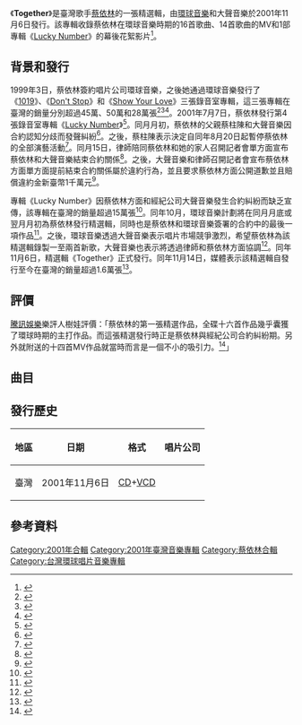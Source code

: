 {{Infobox album
| name           = Together
| type           = greatest
| artist         = [[蔡依林|蔡依林]]
| cover          = Jolin Tsai - Together.jpg
| released       = {{Start date|2001|11|06}}
| genre          = [[流行_(音樂類型)|流行]]
| length         = {{Duration|134:19}}
| label          = 
* [[環球唱片_(台灣)|環球音樂]]
* 大聲音樂
| producer       = 
* 吳大衛
* [[李偉菘|李偉菘]]
* [[李偲菘|李偲菘]]
* [[陳偉_(音樂人)|陳偉]]
| prev_title     = [[Lucky_Number|Lucky Number]]
| prev_year      = 2001
| next_title     = [[Show_Your_Love_原聲原影卡拉OK|Show Your Love 原聲原影卡拉OK]]
| next_year      = 2001
}}

《'''Together'''》是臺灣歌手[[蔡依林|蔡依林]]的一張精選輯，由[[環球唱片_(台灣)|環球音樂]]和大聲音樂於2001年11月6日發行。該專輯收錄蔡依林在環球音樂時期的16首歌曲、14首歌曲的MV和1部專輯《[[Lucky_Number|Lucky Number]]》的幕後花絮影片<ref>{{Citation|title=Together精选辑|url=https://music.douban.com/subject/2981167/|accessdate=2022-01-02|language=zh-CN|last=蔡依林/Jolin|archive-date=2015-05-30|archive-url=https://web.archive.org/web/20150530175257/http://music.douban.com/subject/2981167/}}</ref>。

== 背景和發行 ==
1999年3日，蔡依林簽約唱片公司環球音樂，之後她通過環球音樂發行了《[[1019_(專輯)|1019]]》、《[[Don't_Stop|Don't Stop]]》和《[[Show_Your_Love|Show Your Love]]》三張錄音室專輯，這三張專輯在臺灣的銷量分別超過45萬、50萬和28萬張<ref>{{Citation|title=【蔡依林 Jolin】嗨、什麼樣的愛@Super Live 3-5 (2000-07-09)|url=https://www.youtube.com/watch?v=J7m4pBk9Dj4&list=PLMRg5foKEw-_NnlJ4H3u5Fx9D12umZixN&index=114|accessdate=2022-01-02|language=zh-CN|archive-date=2021-11-12|archive-url=https://web.archive.org/web/20211112141048/https://www.youtube.com/watch?v=J7m4pBk9Dj4&list=PLMRg5foKEw-_NnlJ4H3u5Fx9D12umZixN&index=114}}</ref><ref>{{Cite web|title=娱乐首页_内容中心_新浪网|url=http://ent.sina.com.cn/pop_music/2000-06-29/9341.shtml|access-date=2022-01-02|work=ent.sina.com.cn|archive-date=2006-06-26|archive-url=https://web.archive.org/web/20060626085651/http://ent.sina.com.cn/pop_music/2000-06-29/9341.shtml}}</ref><ref>{{Citation|title=Show Your Love|url=https://music.douban.com/subject/26693878/|accessdate=2022-01-02|language=zh-CN|last=蔡依林|archive-date=2022-01-01|archive-url=https://web.archive.org/web/20220101125208/https://music.douban.com/subject/26693878/}}</ref>。2001年7月7日，蔡依林發行第4張錄音室專輯《[[Lucky_Number|Lucky Number]]》<ref>{{Cite web|title=影視焦點|url=http://old.ltn.com.tw/2001/new/jul/4/today-show2.htm|access-date=2022-01-02|work=old.ltn.com.tw|archive-date=2020-07-26|archive-url=https://web.archive.org/web/20200726021757/http://old.ltn.com.tw/2001/new/jul/4/today-show2.htm}}</ref>。同月月初，蔡依林的父親蔡柱陳和大聲音樂因合約認知分歧而發聲糾紛<ref>{{Cite web|title=影視焦點|url=http://old.ltn.com.tw/2001/new/aug/16/today-show2.htm|access-date=2022-01-02|work=old.ltn.com.tw|archive-date=2020-03-23|archive-url=https://web.archive.org/web/20200323205605/http://old.ltn.com.tw/2001/new/aug/16/today-show2.htm}}</ref>。之後，蔡柱陳表示決定自同年8月20日起暫停蔡依林的全部演藝活動<ref>{{Cite web|title=网易影视频道--合约中止蔡依林面临危机|url=https://ent.163.com/edit/010813/010813_96245.html|access-date=2022-01-02|work=ent.163.com|archive-date=2007-02-04|archive-url=https://web.archive.org/web/20070204171417/http://ent.163.com/edit/010813/010813_96245.html}}</ref>。同月15日，律師陪同蔡依林和她的家人召開記者會單方面宣布蔡依林和大聲音樂結束合約關係<ref>{{Cite web|title=蔡依林与公司中止合约 未来演出将由父母亲联络|url=http://ent.sina.com.cn/p/i/2001-08-16/53936.html|access-date=2022-01-02|work=ent.sina.com.cn|archive-date=2020-07-22|archive-url=https://web.archive.org/web/20200722031638/http://ent.sina.com.cn/p/i/2001-08-16/53936.html}}</ref>。之後，大聲音樂和律師召開記者會宣布蔡依林方面單方面提前結束合約關係屬於違約行為，並且要求蔡依林方面公開道歉並且賠償違約金新臺幣1千萬元<ref>{{Cite web|title=网易影视频道--蔡依林与经纪人财务起纠纷|url=https://ent.163.com/edit/010817/010817_96972.html|access-date=2022-01-02|work=ent.163.com|archive-date=2007-02-06|archive-url=https://web.archive.org/web/20070206021303/http://ent.163.com/edit/010817/010817_96972.html}}</ref>。

專輯《Lucky Number》因蔡依林方面和經紀公司大聲音樂發生合約糾紛而缺乏宣傳，該專輯在臺灣的銷量超過15萬張<ref>{{Cite web|title=蔡依林十年音乐路①：环球时期“少男杀手”_娱乐_腾讯网|url=https://web.archive.org/web/20150209123329/http://ent.qq.com/a/20090320/000347_4.htm|access-date=2022-01-02|date=2015-02-09|work=web.archive.org}}</ref>。同年10月，環球音樂計劃將在同月月底或翌月月初為蔡依林發行精選輯，同時也是蔡依林和環球音樂簽署的合約中的最後一項作品<ref>{{Cite web|title=《合約糾紛未落幕》蔡依林推精選　見聲不見人＠依林之窩新聞台｜PChome 個人新聞台|url=https://web.archive.org/web/20200712205842/http://mypaper.pchome.com.tw/hux82889/post/438622|access-date=2022-01-02|date=2020-07-12|work=web.archive.org}}</ref>。之後，環球音樂透過大聲音樂表示唱片市場競爭激烈，希望蔡依林為該精選輯錄製一至兩首新歌，大聲音樂也表示將透過律師和蔡依林方面協調<ref>{{Cite web|title=合約糾紛未了蔡依林精選輯欠新歌＠依林之窩新聞台｜PChome 個人新聞台|url=https://web.archive.org/web/20200715232358/http://mypaper.pchome.com.tw/hux82889/post/438635|access-date=2022-01-02|date=2020-07-15|work=web.archive.org}}</ref>。同年11月6日，精選輯《Together》正式發行。同年11月14日，媒體表示該精選輯自發行至今在臺灣的銷量超過1.6萬張<ref>{{Cite news|title=蔡依林官司纏身精選輯照樣熱賣|author=段蓁蓁|date=2001-11-14|publisher=大成影劇報|language=zh-tw}}</ref>。

== 評價 ==
[[腾讯网|騰訊娛樂]]樂評人樹娃評價：「蔡依林的第一張精選作品，全碟十六首作品幾乎囊獲了環球時期的主打作品。而這張精選發行時正是蔡依林與經紀公司合約糾紛期。另外就附送的十四首MV作品就當時而言是一個不小的吸引力。<ref>{{Cite web|title=蔡依林十年音乐路①：环球时期“少男杀手”_娱乐_腾讯网|url=https://web.archive.org/web/20150209171826/http://ent.qq.com/a/20090320/000347_5.htm|access-date=2022-01-02|date=2015-02-09|work=web.archive.org}}</ref>」

== 曲目 ==
{{Tracklist
| headline = 《Together》{{nobold|——CD}}
| total_length = 69:19

| title1 = [[我知道你很難過|我知道你很難過]]
| music1 = 葉良俊
| lyrics1 = 胡如虹
| arranger1 = [[陳輝陽|陳輝陽]]
| producer1 = 吳大衛
| length1 = 4:24

| title2 = [[Don't_Stop_(歌曲)|Don't Stop]]
| music2 = [[七小龙|Rachel Stevens]]<br />[[七小龙|Hannah Spearritt]]<br />[[七小龙|Bradley McIntosh]]<br />[[七小龙|Jon Lee]]<br />[[七小龙|Paul Cattermole]]<br />[[七小龙|Jo O'Meara]]<br />[[七小龙|Tina Barrett]]<br />Eliot Kennedy<br />Mike Percy<br />Tim Lever
| lyrics2 = [[艾莉絲_(主持人)|曾莉婷]]
| arranger2 = 鄧志明
| producer2 = [[李偉菘|李偉菘]]
| length2 = 3:34

| title3 = [[Show_Your_Love_(歌曲)|Show Your Love]]
| music3 = 李偉菘
| lyrics3 = 陳靜楠
| arranger3 = 鄧志明
| producer3 = 李偉菘
| length3 = 4:18

| title4 = 如果不想要
| music4 = 盧紹瑩<br />劉志文
| lyrics4 = 謝孟娟
| arranger4 = 張瑞成
| producer4 = [[李偲菘|李偲菘]]<br />李偉菘
| length4 = 4:12

| title5 = 你快樂嗎
| music5 = -{涂}-惠元
| lyrics5 = 胡如虹
| arranger5 = 陳敬詩
| producer5 = 吳大衛
| length5 = 4:36

| title6 = [[和世界做鄰居|和世界做鄰居]]
| music6 = [[伍樂城|伍樂城]]
| lyrics6 = 莊靜文
| arranger6 = 張瑞成
| producer6 = 李偲菘<br />李偉菘
| length6 = 3:56

| title7 = Lucky Number
| music7 = 李偉菘
| lyrics7 = 謝孟娟
| arranger7 = 鄧志明
| producer7 = 李偉菘
| length7 = 4:18

| title8 = 愛上了一條街
| music8 = 牧野信博
| lyrics8 = 謝孟娟
| arranger8 = 陳敬詩
| producer8 = 吳大衛
| length8 = 4:24

| title9 = 你還愛我嗎
| music9 = Azlan Abu Hassan
| lyrics9 = 胡如虹
| arranger9 = 陳飛午
| producer9 = 吳大衛
| length9 = 4:23

| title10 = 什麼樣的愛
| music10 = 葉良俊
| lyrics10 = [[黃舒駿|黃舒駿]]
| arranger10 = 張瑞成
| producer10 = 李偲菘
| length10 = 4:01

| title11 = Because of You
| music11 = Anders Bagge<br />Arnthor Birgisson<br />Christian Karlsson<br />Patrick Tucker
| lyrics11 = -{于}-光中
| arranger11 = Aubrey Suwito
| producer11 = 李偲菘
| length11 = 4:40

| title12 = Take It Easy
| music12 = [[陳志遠|陳志遠]]
| lyrics12 = -{于}-光中<br />曾莉婷
| arranger12 = 鄧志明
| producer12 = 吳大衛
| length12 = 3:52

| title13 = 捨不得
| music13 = 葉良俊
| lyrics13 = 謝孟娟
| arranger13 = 陳飛午
| producer13 = 吳大衛
| length13 = 4:59

| title14 = You Gotta Know
| music14 = [[陳偉_(音樂人)|陳偉]]
| lyrics14 = 呂學涵
| arranger14 = 陳偉
| producer14 = 陳偉
| length14 = 4:00

| title15 = 孤單的人總說無所謂
| music15 = [[郭蘅祈|郭蘅祈]]
| lyrics15 = 鄔裕康
| arranger15 = 陳敬詩
| producer15 = 吳大衛
| length15 = 4:56

| title16 = Good-Bye
| music16 = 陳輝陽
| lyrics16 = 曾莉婷<br />[[李峻一|李峻]]
| arranger16 = 陳輝陽
| producer16 = 吳大衛
| length16 = 4:46
}}
{{Tracklist
| headline = 《Together》{{nobold|——VCD}}
| total_length = 65:00

| title1 = 《[[Lucky_Number|Lucky Number]]》專輯幕後製作花絮
| length1 = 2:54

| title2 = 如果不想要
| note2 = MV
| length2 = 4:21

| title3 = Lucky Number
| note3 = MV
| length3 = 4:25

| title4 = 你怎麼連話都說不清楚
| note4 = MV
| length4 = 5:02

| title5 = Take It Easy
| note5 = MV
| length5 = 3:52

| title6 = Show Your Love
| note6 = MV
| length6 = 4:19

| title7 = 你還愛我嗎
| note7 = MV
| length7 = 4:25

| title8 = 愛上了一條街
| note8 = MV
| length8 = 4:24

| title9 = 捨不得
| note9 = MV
| length9 = 4:59

| title10 = 你快樂嗎
| note10 = MV
| length10 = 4:36

| title11 = 什麼樣的愛
| note11 = MV
| length11 = 3:59

| title12 = You Gotta Know
| note12 = MV
| length12 = 4:00

| title13 = 我知道你很難過
| note13 = MV
| length13 = 5:10

| title14 = 和世界做鄰居
| note14 = MV
| length14 = 3:53

| title15 = Good-Bye
| note15 = MV
| length15 = 4:41
}}

== 發行歷史 ==
{| class="wikitable"
!地區
!日期
!格式
!唱片公司
|-
|臺灣
|2001年11月6日
|[[雷射唱片|CD]]+[[VCD|VCD]]
|{{Flatlist|
* [[環球唱片_(台灣)|環球音樂]]
* 大聲音樂
}}
|}

== 參考資料 ==
{{Reflist|30em}}

{{蔡依林}}

[[Category:2001年合輯|Category:2001年合輯]]
[[Category:2001年臺灣音樂專輯|Category:2001年臺灣音樂專輯]]
[[Category:蔡依林合輯|Category:蔡依林合輯]]
[[Category:台灣環球唱片音樂專輯|Category:台灣環球唱片音樂專輯]]